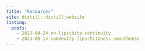 ```yaml
---
title: "Resources"
site: distill::distill_website
listing: 
  posts:
    - 2021-04-24-on-lipschitz-continuity
    - 2021-05-14-convexity-lipschitzness-smoothness
---
```


